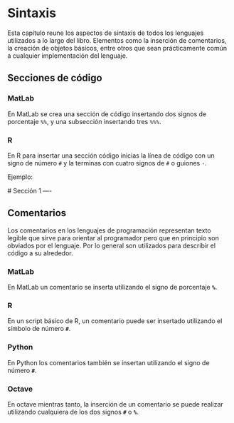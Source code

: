 # Sintaxis

Esta capítulo reune los aspectos de sintaxis de todos los lenguajes utilizados a lo largo del libro. Elementos como la inserción de comentarios, la creación de objetos básicos, entre otros que sean prácticamente común a cualquier implementación del lenguaje.

## Secciones de código

### MatLab

En MatLab se crea una sección de código insertando dos signos de porcentaje `%%`, y una subsección insertando tres `%%%`.

### R

En R para insertar una sección código inicias la línea de código con un signo de número `#` y la terminas con cuatro signos de `#` o guiones `-`.

Ejemplo:

\# Sección 1 ----

## Comentarios

Los comentarios en los lenguajes de programación representan texto legible que sirve para orientar al programador pero que en principio son obviados por el lenguaje. Por lo general son utilizados para describir el código a su alrededor.

### MatLab

En MatLab un comentario se inserta utilizando el signo de porcentaje **`%`**.

### R

En un script básico de R, un comentario puede ser insertado utilizando el símbolo de número **`#`**.

### Python

En Python los comentarios también se insertan utilizando el signo de número **`#`**.

### Octave

En octave mientras tanto, la inserción de un comentario se puede realizar utilizando cualquiera de los dos signos **`#`** o **`%`**.
